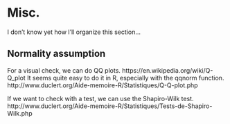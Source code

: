 Misc.
========================================================

I don't know yet how I'll organize this section...


Normality assumption
--------------------------------------------------------------------------------

For a visual check, we can do QQ plots.
https://en.wikipedia.org/wiki/Q-Q_plot
It seems quite easy to do it in R, especially with the qqnorm function.
http://www.duclert.org/Aide-memoire-R/Statistiques/Q-Q-plot.php

If we want to check with a test, we can use the Shapiro-Wilk test.
http://www.duclert.org/Aide-memoire-R/Statistiques/Tests-de-Shapiro-Wilk.php